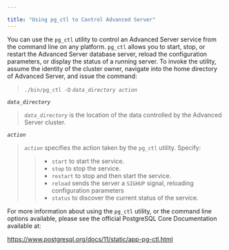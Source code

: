 ---

title: "Using pg_ctl to Control Advanced Server"
---

<div id="using_pg_ctl_to_control_advanced_server" class="registered_link"></div>

You can use the `pg_ctl` utility to control an Advanced Server service from the command line on any platform. `pg_ctl` allows you to start, stop, or restart the Advanced Server database server, reload the configuration parameters, or display the status of a running server. To invoke the utility, assume the identity of the cluster owner, navigate into the home directory of Advanced Server, and issue the command:

> `./bin/pg_ctl -D` *`data_directory action`*

*`data_directory`*

> *`data_directory`* is the location of the data controlled by the Advanced Server cluster.

*`action`*

> *`action`* specifies the action taken by the `pg_ctl` utility. Specify:
>
> > - `start` to start the service.
> > - `stop` to stop the service.
> > - `restart` to stop and then start the service.
> > - `reload` sends the server a `SIGHUP` signal, reloading configuration parameters
> > - `status` to discover the current status of the service.

For more information about using the `pg_ctl` utility, or the command line options available, please see the official PostgreSQL Core Documentation available at:

https://www.postgresql.org/docs/11/static/app-pg-ctl.html

